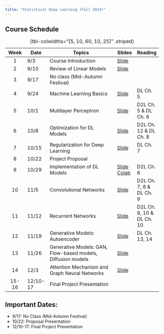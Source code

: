 ```yaml
---
title: "Statistical Deep Learning (Fall 2024)"
---
```


## Course Schedule {.smaller}

| Week | Date | Topics | Slides | Reading |
|:---------:|-----------|----------------------------------------|-----------|----------|
| 1 | 9/3 | Course Introduction | [Slide](slides/01-intro.qmd) |  |
| 2 | 9/10 | Review of Linear Models | [Slide](slides/02-lm.qmd) |  |
| 3 | 9/17 | No class (Mid-Autumn Festival) |  |  |
| 4 | 9/24 | Machine Learning Basics | [Slide](slides/03-ml_basics.qmd) | DL Ch. 5 |
| 5 | 10/1 | Multilayer Perceptron | [Slide](slides/04-mlp.qmd) | D2L Ch. 5 & DL Ch. 6 |
| 6 | 10/8 | Optimization for DL Models | [Slide](slides/05-optimization.qmd) | D2L Ch. 12 & DL Ch. 8 |
| 7 | 10/15 | Regularization for Deep Learning | [Slide](slides/06-regularization.qmd) | DL Ch. 7 |
| 8 | 10/22 | Project Proposal |  |  |
| 9 | 10/29 | Implementation of DL Models | [Slide](slides/07-implementation.qmd) [Colab](https://colab.research.google.com/drive/1W8qPFQ48jAlKFRt1G16nCN0s0KiKLzLl?authuser=1#scrollTo=pn69KjwB6hw2) | D2L Ch. 6 |
| 10 | 11/5 | Convolutional Networks | [Slide](slides/08-cnn.qmd)  | D2L Ch. 7, 8 & DL Ch. 9 |
| 11 | 11/12 | Recurrent Networks | [Slide](slides/09-rnn.qmd) | D2L Ch. 9, 10 & DL Ch. 10 |
| 12 | 11/19 | Generative Models: Autoencoder | [Slide](slides/10-generative_model.qmd) | DL Ch. 13, 14 |
| 13 | 11/26 | Generative Models: GAN, Flow-based models, Diffusion models | [Slide](slides/11-generative_model_2.qmd) |  |
| 14 | 12/3 | Attention Mechanism and Graph Neural Networks | [Slide](slides/12-gnn.qmd) | |
| 15-16 | 12/10-17 | Final Project Presentation |  |  | 

: {tbl-colwidths="\[5, 10, 60, 10, 25\]" .striped}


## Important Dates:

-  9/17: No Class (Mid-Autumn Festival)
-  10/22: Proposal Presentation
-  12/10-17: Final Project Presentation
